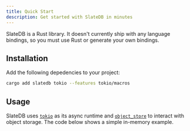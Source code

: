 ```yaml
---
title: Quick Start
description: Get started with SlateDB in minutes
---
```


SlateDB is a Rust library. It doesn't currently ship with any language bindings, so you must use Rust or generate your own bindings.

## Installation

Add the following depedencies to your project:

```bash
cargo add slatedb tokio --features tokio/macros
```

## Usage

SlateDB uses [`tokio`](https://crates.io/crates/tokio) as its async runtime and [`object_store`](https://docs.rs/object_store/latest/object_store/) to interact with object storage. The code below shows a simple in-memory example.


<Code code={fullExample} lang="rust" title="main.rs" />
